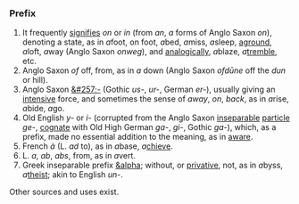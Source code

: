 ===Prefix===
#It frequently [[signifies]] ''on'' or ''in'' (from ''an'', ''a'' forms of Anglo Saxon ''on''), denoting a state, as in ''a''foot, on foot, ''a''bed, ''a''miss, ''a''sleep, [[aground]], ''a''loft, ''a''way (Anglo Saxon ''onweg''), and [[analogically]], ''a''blaze, ''a''[[tremble]], etc. 
#Anglo Saxon ''of'' off, from, as in ''a'' down (Anglo Saxon ''ofd&#363;ne'' off the ''dun'' or hill). 
#Anglo Saxon [[&#257;-]] (Gothic ''us-'', ''ur-'', German ''er-''), usually giving an [[intensive]] force, and sometimes the sense of ''away'', ''on'', ''back'', as in ''a''rise, ''a''bide, ''a''go. 
#Old English ''y-'' or ''i-'' (corrupted from the Anglo Saxon [[inseparable]] [[particle]] ''ge- '', [[cognate]] with Old High German ''ga-'', ''gi-'', Gothic ''ga-''), which, as a prefix, made no essential addition to the meaning, as in [[aware]]. 
#French ''&agrave;'' (L. ''ad'' to), as in ''a''base, ''a''[[chieve]]. 
#L. ''a'', ''ab'', ''abs'', from, as in ''a''vert. 
#Greek inseparable prefix [[&alpha]]; without, or [[privative]], not, as in ''a''byss, ''a''[[theist]]; akin to English ''un-''.

Other sources and uses exist.